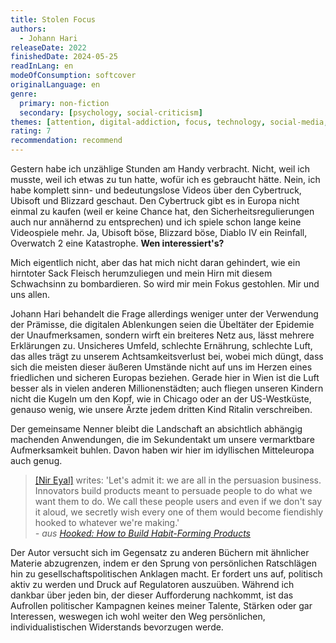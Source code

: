```yaml
---
title: Stolen Focus
authors:
  - Johann Hari
releaseDate: 2022
finishedDate: 2024-05-25
readInLang: en
modeOfConsumption: softcover
originalLanguage: en
genre:
  primary: non-fiction
  secondary: [psychology, social-criticism]
themes: [attention, digital-addiction, focus, technology, social-media, mental-health]
rating: 7
recommendation: recommend
---
```


Gestern habe ich unzählige Stunden am Handy verbracht. Nicht, weil ich musste, weil ich etwas zu tun hatte, wofür ich es gebraucht hätte. Nein, ich habe komplett sinn- und bedeutungslose Videos über den Cybertruck, Ubisoft und Blizzard geschaut. Den Cybertruck gibt es in Europa nicht einmal zu kaufen (weil er keine Chance hat, den Sicherheitsregulierungen auch nur annähernd zu entsprechen) und ich spiele schon lange keine Videospiele mehr. Ja, Ubisoft böse, Blizzard böse, Diablo IV ein Reinfall, Overwatch 2 eine Katastrophe. **Wen interessiert's?**

Mich eigentlich nicht, aber das hat mich nicht daran gehindert, wie ein hirntoter Sack Fleisch herumzuliegen und mein Hirn mit diesem Schwachsinn zu bombardieren. So wird mir mein Fokus gestohlen. Mir und uns allen.

Johann Hari behandelt die Frage allerdings weniger unter der Verwendung der Prämisse, die digitalen Ablenkungen seien die Übeltäter der Epidemie der Unaufmerksamen, sondern wirft ein breiteres Netz aus, lässt mehrere Erklärungen zu. Unsicheres Umfeld, schlechte Ernährung, schlechte Luft, das alles trägt zu unserem Achtsamkeitsverlust bei, wobei mich düngt, dass sich die meisten dieser äußeren Umstände nicht auf uns im Herzen eines friedlichen und sicheren Europas beziehen. Gerade hier in Wien ist die Luft besser als in vielen anderen Millionenstädten; auch fliegen unseren Kindern nicht die Kugeln um den Kopf, wie in Chicago oder an der US-Westküste, genauso wenig, wie unsere Ärzte jedem dritten Kind Ritalin verschreiben.

Der gemeinsame Nenner bleibt die Landschaft an absichtlich abhängig machenden Anwendungen, die im Sekundentakt um unsere vermarktbare Aufmerksamkeit buhlen. Davon haben wir hier im idyllischen Mitteleuropa auch genug.

<blockquote><a href='https://www.nirandfar.com/'>[Nir Eyal]</a> writes: 'Let's admit it: we are all in the persuasion business. Innovators build products meant to persuade people to do what we want them to do. We call these people users and even if we don't say it aloud, we secretly wish every one of them would become fiendishly hooked to whatever we're making.' <footer><cite>- aus <a href='https://www.nirandfar.com/hooked/'>Hooked: How to Build Habit-Forming Products</a></cite></footer></blockquote>

Der Autor versucht sich im Gegensatz zu anderen Büchern mit ähnlicher Materie abzugrenzen, indem er den Sprung von persönlichen Ratschlägen hin zu gesellschaftspolitischen Anklagen macht. Er fordert uns auf, politisch aktiv zu werden und Druck auf Regulatoren auszuüben. Während ich dankbar über jeden bin, der dieser Aufforderung nachkommt, ist das Aufrollen politischer Kampagnen keines meiner Talente, Stärken oder gar Interessen, weswegen ich wohl weiter den Weg persönlichen, individualistischen Widerstands bevorzugen werde.
